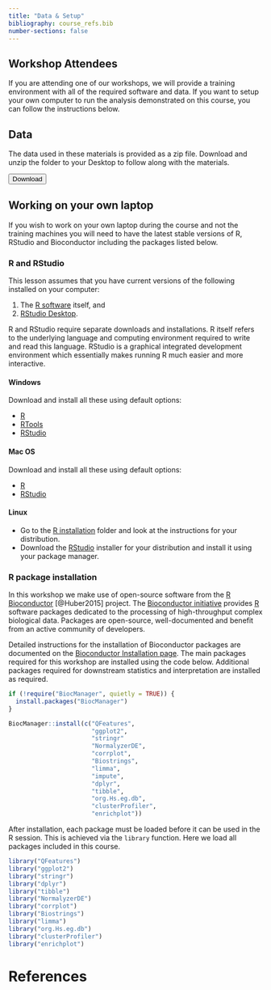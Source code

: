 ```yaml
---
title: "Data & Setup"
bibliography: course_refs.bib  
number-sections: false
---
```


<!-- 
Note for Training Developers:
We provide instructions for commonly-used software as commented sections below.
Uncomment the sections relevant for your materials, and add additional instructions where needed (e.g. specific packages used).
Note that we use tabsets to provide instructions for all three major operating systems.
-->

::: {.callout-tip level=2}
## Workshop Attendees

If you are attending one of our workshops, we will provide a training
environment with all of the required software and data. If you want to setup
your own computer to run the analysis demonstrated on this course, you can
follow the instructions below.
:::

## Data

The data used in these materials is provided as a zip file. 
Download and unzip the folder to your Desktop to follow along with the materials.

<!-- Note for Training Developers: add the link to 'href' -->
<a href="">
  <button class="btn"><i class="fa fa-download"></i> Download</button>
</a>

## Working on your own laptop

If you wish to work on your own laptop during the course and not the training
machines you will need to have the latest stable versions of R, RStudio and
Bioconductor including the packages listed below.

### R and RStudio

This lesson assumes that you have current versions of the following installed on 
your computer:

1. The [R software](https://cran.r-project.org/mirrors.html) itself, and
2. [RStudio Desktop](https://www.rstudio.com/products/rstudio/download/#download).

R and RStudio require separate downloads and installations. R itself refers to 
the underlying language and computing environment required to write and read 
this language. RStudio is a graphical integrated development environment which
essentially makes running R much easier and more interactive.  

<!-- ### Quarto -->

<!-- To develop and render the course materials website, you will need to install _Quarto_: -->

<!-- - Download and install [Quarto](https://quarto.org/docs/get-started/) (available for all major OS).  -->
<!-- - If you are developing materials using executable `.qmd` documents, it is recommended that you also install the extensions for your favourite IDE (e.g. RStudio, VS Code). -->
<!-- - If you are developing materials using **JupyterLab** or **Jupyter Notebooks**, please install [Jupytext](https://jupytext.readthedocs.io/en/latest/install.html). -->
<!--   - Use the [paired notebook](https://jupytext.readthedocs.io/en/latest/paired-notebooks.html) feature to have synchronised `.ipynb`/`.qmd` files. Only `.qmd` files should be pushed to the repository (`.ipynb` files have been added to `.gitignore`). -->


::: {.tabset group="os"}

#### Windows

Download and install all these using default options:

- [R](https://cran.r-project.org/bin/windows/base/release.html)
- [RTools](https://cran.r-project.org/bin/windows/Rtools/)
- [RStudio](https://www.rstudio.com/products/rstudio/download/#download)

#### Mac OS

Download and install all these using default options:

- [R](https://cran.r-project.org/bin/macosx/)
- [RStudio](https://www.rstudio.com/products/rstudio/download/#download)

#### Linux

- Go to the [R installation](https://cran.r-project.org/bin/linux/) folder and look at the instructions for your distribution.
- Download the [RStudio](https://www.rstudio.com/products/rstudio/download/#download) installer for your distribution and install it using your package manager.

:::

### R package installation

In this workshop we make use of open-source software from the 
[R](https://www.r-project.org) [Bioconductor](https://bioconductor.org) 
[@Huber2015] project. The [Bioconductor initiative](https://bioconductor.org) 
provides [R](https://www.r-project.org) software packages dedicated
to the processing of high-throughput complex biological data. Packages are
open-source, well-documented and benefit from an active community of developers.

Detailed instructions for the installation of Bioconductor packages are
documented on the [Bioconductor Installation page](http://bioconductor.org/install/). 
The main packages required for this workshop are installed using the code below.
Additional packages required for downstream statistics and interpretation are
installed as required.

```r
if (!require("BiocManager", quietly = TRUE)) {
  install.packages("BiocManager")
}

BiocManager::install(c("QFeatures",
                       "ggplot2",
                       "stringr"
                       "NormalyzerDE",
                       "corrplot",
                       "Biostrings",
                       "limma",
                       "impute",
                       "dplyr",
                       "tibble",
                       "org.Hs.eg.db",
                       "clusterProfiler",
                       "enrichplot"))
```

After installation, each package must be loaded before it can be used in the R
session. This is achieved via the `library` function. Here we load all packages 
included in this course.

```r
library("QFeatures")
library("ggplot2")
library("stringr")
library("dplyr")
library("tibble")
library("NormalyzerDE")
library("corrplot")
library("Biostrings")
library("limma")
library("org.Hs.eg.db")
library("clusterProfiler")
library("enrichplot")
```


<!--
### Conda

Open a terminal and run:

```bash
wget -q -O - https://repo.anaconda.com/miniconda/Miniconda3-latest-Linux-x86_64.sh
bash Miniconda3-latest-Linux-x86_64.sh -b
rm Miniconda3-latest-Linux-x86_64.sh
conda init
conda config --add channels defaults; conda config --add channels bioconda; conda config --add channels conda-forge; conda config --set channel_priority strict
conda install -y mamba
```

Note: Windows users can use WSL2 (see @wsl).
-->

<!--
### Singularity

::: {.panel-tabset group="os"}

#### Windows

You can use _Singularity_ from the _Windows Subsystem for Linux_ (see @wsl).  
Once you setup WSL, you can follow the instructions for Linux.

#### Mac OS

Singularity is [not available for Mac OS](https://docs.sylabs.io/guides/3.0/user-guide/installation.html#install-on-windows-or-mac).

#### Linux

These instructions are for _Ubuntu_ or _Debian_-based distributions[^1].

[^1]: See the [Singularity documentation page](https://docs.sylabs.io/guides/3.0/user-guide/installation.html#install-on-linux) for other distributions.

```bash
sudo apt update && sudo apt upgrade && sudo apt install runc
CODENAME=$(lsb_release -c | sed 's/Codename:\t//')
wget -O singularity.deb https://github.com/sylabs/singularity/releases/download/v3.10.2/singularity-ce_3.10.2-${CODENAME}_amd64.deb
sudo dpkg -i singularity.deb
rm singularity.deb
```

:::
-->


<!-- 
### Visual Studio Code

::: {.panel-tabset group="os"}

#### Windows

- Go to the [Visual Studio Code download page](https://code.visualstudio.com/Download) and download the installer for your operating system. 
  Double-click the downloaded file to install the software, accepting all the default options. 
- After completing the installation, go to your Windows Menu, search for "Visual Studio Code" and launch the application. 
- Go to "_File > Preferences > Settings_", then select "_Text Editor > Files_" on the drop-down menu on the left. Scroll down to the section named "_EOL_" and choose "_\\n_" (this will ensure that the files you edit on Windows are compatible with the Linux operating system).

#### Mac OS

- Go to the [Visual Studio Code download page](https://code.visualstudio.com/Download) and download the installer for Mac.
- Go to the Downloads folder and double-click the file you just downloaded to extract the application. Drag-and-drop the "Visual Studio Code" file to your "Applications" folder. 
- You can now open the installed application to check that it was installed successfully (the first time you launch the application you will get a warning that this is an application downloaded from the internet - you can go ahead and click "Open").

#### Linux (Ubuntu)

- Go to the [Visual Studio Code download page](https://code.visualstudio.com/Download) and download the installer for your Linux distribution. Install the package using your system's installer.

:::
 -->

# References
